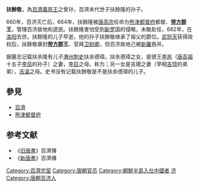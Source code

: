 {{Infobox Korean name|hangul=부여경|hanja=扶餘敬}}
'''扶餘敬'''，為[[百濟|百濟]][[義慈王|義慈王]]之曾孙，百濟末代世子扶餘隆的孙子。

660年，百济灭亡后，664年，扶餘隆被[[唐高宗|唐高宗]]任命为[[熊津都督府|熊津都督府]]都督、'''[[带方郡|带方郡]]王'''，管理百济故地和遗民。扶餘隆害怕受到[[新罗|新罗]]国的侵略，未敢赴任，682年，在[[洛阳|洛阳]]去世。扶餘隆的儿子早逝，他的孙子扶餘敬继承了祖父的爵位。[[武则天|武则天]]获得政权后，扶餘敬袭封'''[[带方郡|带方郡]]王'''、官拜[[卫尉卿|卫尉卿]]，但百济故地己被[[新羅|新羅]]吞并。

据墓志记载扶余隆有儿子[[渭州|渭州]][[刺史|刺史]]扶余德璋。扶余德璋之女{{link-ko|扶餘太妃|부여태비}}，是虢王[[李邕_(虢王)|李邕]]（[[唐高祖|唐高祖]]十五子[[李凤_(唐)|李凤]]的孙子）之妻，[[李巨|李巨]]之母。称为；另一女是吉琚之妻（宰相[[吉顼|吉顼]]的弟弟），[[吉温|吉温]]之母。史书没有记载扶餘敬是不是扶余德璋的儿子。

==參見==
* [[百濟|百濟]]
* [[熊津都督府|熊津都督府]]
==参考文献==
* 《[[旧唐書|旧唐書]]》百濟傳
* 《[[新唐書|新唐書]]》百濟傳

{{start box}}
{{s-before|[[扶餘隆|扶餘隆]]|唐朝所立}}
{{s-title|[[百濟|百濟]]國王（带方郡王）|690年代}}
{{s-none|無|王族断绝}}
{{end box}}
{{百济君主}}

[[Category:百濟宗室|Category:百濟宗室]]
[[Category:唐朝官员|Category:唐朝官员]]
[[Category:朝鮮半島入仕中國者|Category:朝鮮半島入仕中國者]]
[[Category:唐朝异姓郡王|济]]
[[Category:唐朝百济人|Category:唐朝百济人]]